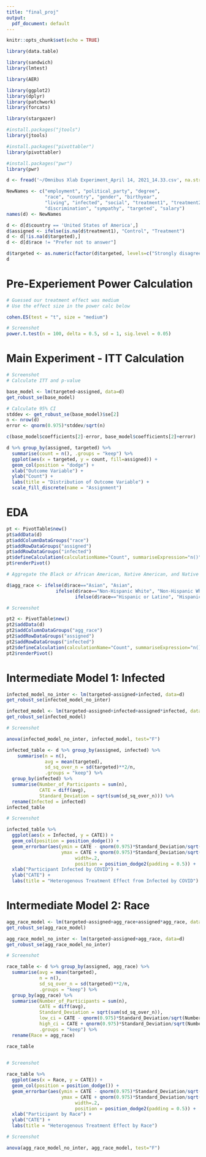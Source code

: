 ```yaml
---
title: "final_proj"
output:
  pdf_document: default
---
```


```r
knitr::opts_chunk$set(echo = TRUE)
```

```r
library(data.table)

library(sandwich)
library(lmtest)

library(AER) 

library(ggplot2) 
library(dplyr)
library(patchwork)
library(forcats)

library(stargazer)

#install.packages("jtools")
library(jtools)

#install.packages("pivottabler")
library(pivottabler)

#install.packages("pwr")
library(pwr)
```

```r
d <- fread('~/Omnibus Xlab Experiment_April 14, 2021_14.33.csv', na.strings=c('\"\"',"","NA"), header=TRUE, drop=c("RecordedDate"))

NewNames <- c("employment", "political_party", "degree",
              "race", "country", "gender", "birthyear",
              "living", "infected", "social", "treatment1", "treatment2",
              "discrimination", "sympathy", "targeted", "salary")
names(d) <- NewNames

d <- d[d$country == 'United States of America',]
d$assigned <- ifelse(is.na(d$treatment1), "Control", "Treatment")
d <- d[!is.na(d$targeted),]
d <- d[d$race != "Prefer not to answer"]

d$targeted <- as.numeric(factor(d$targeted, levels=c("Strongly disagree","Somewhat disagree", "Neither agree nor disagree", "Somewhat agree", "Strongly agree")))
d
```
# Pre-Experiement Power Calculation

```r
# Guessed our treatment effect was medium
# Use the effect size in the power calc below

cohen.ES(test = "t", size = "medium")
```

```r
# Screenshot
power.t.test(n = 100, delta = 0.5, sd = 1, sig.level = 0.05)
```

# Main Experiment - ITT Calculation

```r
# Screenshot
# Calculate ITT and p-value

base_model <- lm(targeted~assigned, data=d)
get_robust_se(base_model)
```

```r
# Calculate 95% CI
stddev <- get_robust_se(base_model)$se[2]
n <- nrow(d)
error <- qnorm(0.975)*stddev/sqrt(n)

c(base_model$coefficients[2]-error, base_model$coefficients[2]+error)
```


```r
d %>% group_by(assigned, targeted) %>%
  summarise(count = n(), .groups = "keep") %>% 
  ggplot(aes(x = targeted, y = count, fill=assigned)) + 
  geom_col(position = "dodge") +
  xlab("Outcome Variable") +
  ylab("Count") +
  labs(title = "Distribution of Outcome Variable") +
  scale_fill_discrete(name = "Assignment")
```

# EDA

```r
pt <- PivotTable$new()
pt$addData(d)
pt$addColumnDataGroups("race")
pt$addRowDataGroups("assigned")
pt$addRowDataGroups("infected")
pt$defineCalculation(calculationName="Count", summariseExpression="n()")
pt$renderPivot()
```

```r
# Aggregate the Black or African American, Native American, and Native Hawaiian or Pacific Islander under Other

d$agg_race <- ifelse(d$race=="Asian", "Asian", 
                  ifelse(d$race=="Non-Hispanic White", "Non-Hispanic White", 
                         ifelse(d$race=="Hispanic or Latino", "Hispanic or Latino", "Other")))
```

```r
# Screenshot

pt2 <- PivotTable$new()
pt2$addData(d)
pt2$addColumnDataGroups("agg_race")
pt2$addRowDataGroups("assigned")
pt2$addRowDataGroups("infected")
pt2$defineCalculation(calculationName="Count", summariseExpression="n()")
pt2$renderPivot()
```

# Intermediate Model 1: Infected

```r
infected_model_no_inter <- lm(targeted~assigned+infected, data=d)
get_robust_se(infected_model_no_inter)
```


```r
infected_model <- lm(targeted~assigned+infected+assigned*infected, data=d)
get_robust_se(infected_model)
```

```r
# Screenshot

anova(infected_model_no_inter, infected_model, test="F")
```


```r
infected_table <- d %>% group_by(assigned, infected) %>%
    summarise(n = n(),
              avg = mean(targeted),
              sd_sq_over_n = sd(targeted)**2/n,
              .groups = "keep") %>%
  group_by(infected) %>%
  summarise(Number_of_Participants = sum(n), 
            CATE = diff(avg), 
            Standard_Deviation = sqrt(sum(sd_sq_over_n))) %>% 
  rename(Infected = infected)
infected_table 
```

```r
# Screenshot

infected_table %>%
  ggplot(aes(x = Infected, y = CATE)) + 
  geom_col(position = position_dodge()) +
  geom_errorbar(aes(ymin = CATE - qnorm(0.975)*Standard_Deviation/sqrt(Number_of_Participants), 
                    ymax = CATE + qnorm(0.975)*Standard_Deviation/sqrt(Number_of_Participants)),
                         width=.2,
                         position = position_dodge2(padding = 0.5)) +
  xlab("Participant Infected by COVID") +
  ylab("CATE") +
  labs(title = "Heterogenous Treatment Effect from Infected by COVID")
```

# Intermediate Model 2: Race

```r
agg_race_model <- lm(targeted~assigned+agg_race+assigned*agg_race, data=d)
get_robust_se(agg_race_model)
```

```r
agg_race_model_no_inter <- lm(targeted~assigned+agg_race, data=d)
get_robust_se(agg_race_model_no_inter)
```

```r
# Screenshot

race_table <- d %>% group_by(assigned, agg_race) %>%
  summarise(avg = mean(targeted), 
            n = n(),
            sd_sq_over_n = sd(targeted)**2/n,
            .groups = "keep") %>%
  group_by(agg_race) %>%
  summarise(Number_of_Participants = sum(n),
            CATE = diff(avg),
            Standard_Deviation = sqrt(sum(sd_sq_over_n)),
            low_ci = CATE - qnorm(0.975)*Standard_Deviation/sqrt(Number_of_Participants),
            high_ci = CATE + qnorm(0.975)*Standard_Deviation/sqrt(Number_of_Participants),
            .groups = "keep") %>% 
  rename(Race = agg_race)

race_table
  
```

```r
# Screenshot

race_table %>%
  ggplot(aes(x = Race, y = CATE)) + 
  geom_col(position = position_dodge()) +
  geom_errorbar(aes(ymin = CATE - qnorm(0.975)*Standard_Deviation/sqrt(Number_of_Participants), 
                    ymax = CATE + qnorm(0.975)*Standard_Deviation/sqrt(Number_of_Participants)),
                         width=.2,
                         position = position_dodge2(padding = 0.5)) +
  xlab("Participant by Race") +
  ylab("CATE") +
  labs(title = "Heterogenous Treatment Effect by Race")
```

```r
# Screenshot

anova(agg_race_model_no_inter, agg_race_model, test="F")
```

